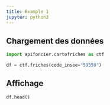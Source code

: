 ```yaml
---
title: Example 1
jupyter: python3
---
```


## Chargement des données

```python
import apifoncier.cartofriches as ctf

df = ctf.friches(code_insee="59350")
```

## Affichage 

```python
df.head()
```